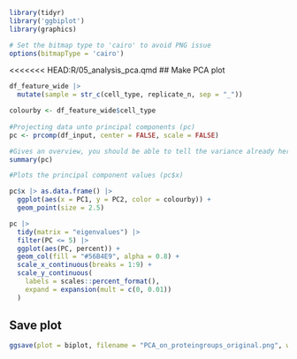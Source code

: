 ```r
library(tidyr)
library('ggbiplot')
library(graphics)

# Set the bitmap type to 'cairo' to avoid PNG issue
options(bitmapType = 'cairo')
```

<<<<<<< HEAD:R/05_analysis_pca.qmd
## Make PCA plot


```r
df_feature_wide |> 
  mutate(sample = str_c(cell_type, replicate_n, sep = "_"))

colourby <- df_feature_wide$cell_type
  
#Projecting data unto principal components (pc)
pc <- prcomp(df_input, center = FALSE, scale = FALSE)

#Gives an overview, you should be able to tell the variance already here even without the plot
summary(pc)
```

```r
#Plots the principal component values (pc$x)  

pc$x |> as.data.frame() |>
  ggplot(aes(x = PC1, y = PC2, color = colourby)) +
  geom_point(size = 2.5)
```


```r
pc |>
  tidy(matrix = "eigenvalues") |>
  filter(PC <= 5) |>
  ggplot(aes(PC, percent)) +
  geom_col(fill = "#56B4E9", alpha = 0.8) +
  scale_x_continuous(breaks = 1:9) +
  scale_y_continuous(
    labels = scales::percent_format(),
    expand = expansion(mult = c(0, 0.01))
  ) 
```


## Save plot
```r
ggsave(plot = biplot, filename = "PCA_on_proteingroups_original.png", width = 20, height = 10, units = "cm", path = here("results"))
```
